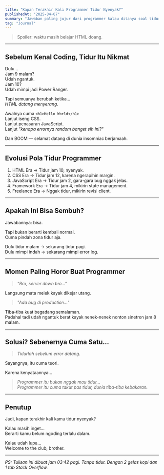```yaml
---
title: "Kapan Terakhir Kali Programmer Tidur Nyenyak?"
publishedAt: "2025-04-07"
summary: "Jawaban paling jujur dari programmer kalau ditanya soal tidur: 'Lupa rasanya'."
tag: "Journal"
---
```


> Spoiler: waktu masih belajar HTML doang.

---

## Sebelum Kenal Coding, Tidur Itu Nikmat

Dulu…  
Jam 9 malam?  
Udah ngantuk.  
Jam 10?  
Udah mimpi jadi Power Ranger.

Tapi semuanya berubah ketika...  
*HTML datang menyerang.*

Awalnya cuma `<h1>Hello World</h1>`  
Lanjut iseng CSS.  
Lanjut penasaran JavaScript.  
Lanjut *"kenapa errornya random banget sih ini?"*

Dan BOOM — selamat datang di dunia insomniac berjamaah.

---

## Evolusi Pola Tidur Programmer

1. HTML Era → Tidur jam 10, nyenyak.
2. CSS Era → Tidur jam 12, karena ngerapihin margin.
3. JavaScript Era → Tidur jam 2, gara-gara bug nggak jelas.
4. Framework Era → Tidur jam 4, mikirin state management.
5. Freelance Era → Nggak tidur, mikirin revisi client.

---

## Apakah Ini Bisa Sembuh?

Jawabannya: bisa.

Tapi bukan berarti kembali normal.  
Cuma pindah zona tidur aja.

Dulu tidur malam → sekarang tidur pagi.  
Dulu mimpi indah → sekarang mimpi error log.

---

## Momen Paling Horor Buat Programmer

> *"Bro, server down bro..."*

Langsung mata melek kayak dikejar utang.

> *"Ada bug di production..."*

Tiba-tiba kuat begadang semalaman.  
Padahal tadi udah ngantuk berat kayak nenek-nenek nonton sinetron jam 8 malam.

---

## Solusi? Sebenernya Cuma Satu...

> *Tidurlah sebelum error datang.*

Sayangnya, itu cuma teori.

Karena kenyataannya…

> *Programmer itu bukan nggak mau tidur...  
Programmer itu cuma takut pas tidur, dunia tiba-tiba kebakaran.*

---

## Penutup

Jadi, kapan terakhir kali kamu tidur nyenyak?

Kalau masih inget...  
Berarti kamu belum ngoding terlalu dalam.

Kalau udah lupa...  
Welcome to the club, brother.

---

*PS: Tulisan ini dibuat jam 03:42 pagi. Tanpa tidur. Dengan 2 gelas kopi dan 1 tab Stack Overflow.*

